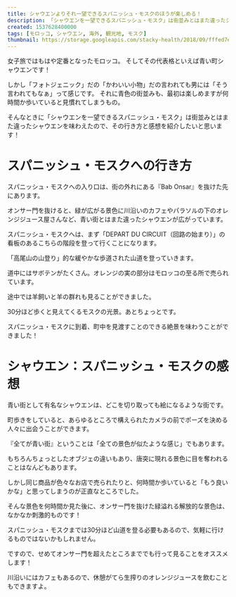 ```yaml
---
title: シャウエンよりそれ一望できるスパニッシュ・モスクのほうが楽しめる！
description: 「シャウエンを一望できるスパニッシュ・モスク」は街並みとはまた違ったシャウエンを味わえたので、その行き方と感想を紹介します。
created: 1537628400000
tags: [モロッコ, シャウエン, 海外, 観光地, モスク]
thumbnail: https://storage.googleapis.com/stacky-health/2018/09/fffed7e430d63252efc66ed6d90e4384-1.jpg
---
```


女子旅ではもはや定番となったモロッコ。
そしてその代表格といえば青い町シャウエンです！

しかし「フォトジェニック」だの「かわいい小物」だの言われても男には「そう言われてもなぁ」って感じです。
それに青色の街並みも、最初は楽しめますが何時間か歩いていると見慣れてしまうもの。

そんなときに「シャウエンを一望できるスパニッシュ・モスク」は街並みとはまた違ったシャウエンを味わえたので、その行き方と感想を紹介したいと思います！

# スパニッシュ・モスクへの行き方
スパニッシュ・モスクへの入り口は、街の外れにある『Bab Onsar』を抜けた先にあります。

<amp-img alt="オンサー門周辺" src="https://storage.googleapis.com/stacky-health/2018/09/c0947e88d1dddbaa3dee1211430dbbef.jpg" width="1686" height="1264" layout="responsive" />

オンサー門を抜けると、緑が広がる景色に川沿いのカフェやパラソルの下のオレンジジュース屋さんなど、青い街とはまた違ったシャウエンが広がっています。

<amp-img alt="オンサー門を抜けた景色" src="https://storage.googleapis.com/stacky-health/2018/09/2ffda5070089f582e1dcabbea344e3e0.jpg" width="1686" height="1264" layout="responsive" />

スパニッシュ・モスクへは、まず「DEPART DU CIRCUIT（回路の始まり）」の看板のあるこちらの階段を登って行くことになります。

<amp-img alt="スパニッシュ・モスクへの入り口" src="https://storage.googleapis.com/stacky-health/2018/09/30ab08ca804e40d62796e461a9f03756.jpg" width="1638" height="1228" layout="responsive" />

「高尾山の山登り」的な緩やかな歩道された山道を登っていきます。

<amp-img alt="スパニッシュ・モスクへの緩やかな歩道された山道" src="https://storage.googleapis.com/stacky-health/2018/09/29398ccb85b0b2d156ce00c11a6c68e1.jpg" width="1686" height="1264" layout="responsive" />

道中にはサボテンがたくさん。オレンジの実の部分はモロッコの至る所で売られています。

<amp-img alt="スパニッシュ・モスクへの道中のサボテン" src="https://storage.googleapis.com/stacky-health/2018/09/e69093676da6492729cbc30ecc97f2a6.jpg" width="1686" height="1264" layout="responsive" />

途中では羊飼いと羊の群れも見ることができました。

<amp-img alt="スパニッシュ・モスクへの道中の羊飼いと羊の群れ" src="https://storage.googleapis.com/stacky-health/2018/09/a45db48c344edb8af80b094c2dd4c307.jpg" width="1686" height="1264" layout="responsive" />

30分ほど歩くと見えてくるモスクの光景。あとちょっとです。

<amp-img alt="スパニッシュ・モスクへあとちょっとの景色" src="https://storage.googleapis.com/stacky-health/2018/09/2c2c8eddc58e57ec178a8e3af0d23658.jpg" width="1686" height="1264" layout="responsive" />

スパニッシュ・モスクに到着、町中を見渡すことのできる絶景を味わうことができました！

<amp-img alt="スパニッシュ・モスクからの景色" src="https://storage.googleapis.com/stacky-health/2018/09/5b26bf49da40c8734aa6a5f1a2f93469.jpg" width="1686" height="1264" layout="responsive" />

# シャウエン：スパニッシュ・モスクの感想
青い街として有名なシャウエンは、どこを切り取っても絵になるような街です。

町歩きをしていると、あらゆるところで構えられたカメラの前でポーズを決める人々に出会うことができます。

<amp-img alt="シャウエンの旧市街メディナ" src="https://storage.googleapis.com/stacky-health/2018/09/5dd3d8455759090e346485cddbae47aa.jpg" width="1712" height="1284" layout="responsive" />

『全てが青い街』ということは「全ての景色が似たような感じ」でもあります。

もちろんちょっとしたオブジェの違いもあり、唐突に現れる景色に目を奪われることはなんどもあります。

しかし同じ商品が色々なお店で売られたりと、何時間か歩いていると「もう良いかな」と思ってしまうのが正直なところでした。

<amp-img alt="シャウエンの商店" src="https://storage.googleapis.com/stacky-health/2018/09/764e9da695f6cc319bde09e83becff02.jpg" width="1638" height="1228" layout="responsive" />

そんな景色を何時間か見た後に、オンサー門を抜けた緑溢れる解放的な景色は、なかなか刺激的ものです！

<amp-img alt="シャウエンで川遊びする人々" src="https://storage.googleapis.com/stacky-health/2018/09/1bf7f2d3cc0f79d962752d4ade7a311b.jpg" width="1638" height="1228" layout="responsive" />

スパニッシュ・モスクまでは30分ほど山道を登る必要もあるので、気軽に行けるものではないかもしれません。

ですので、せめてオンサー門を超えたところまででも行って見ることをオススメします！

川沿いにはカフェもあるので、休憩がてら生搾りのオレンジジュースを飲むこともできますよ。

<ArticleCard slug="chefchaouen" />
